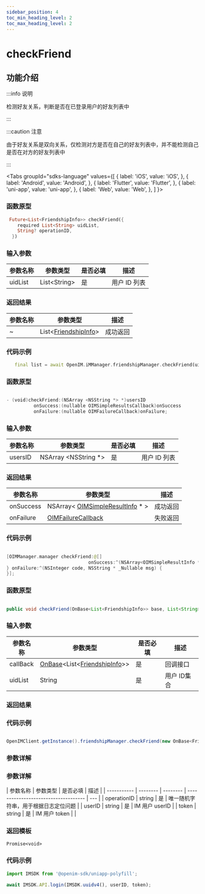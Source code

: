 ```yaml
---
sidebar_position: 4
toc_min_heading_level: 2
toc_max_heading_level: 2
---
```


# checkFriend

## 功能介绍

:::info 说明

检测好友关系，判断是否在已登录用户的好友列表中

:::

:::caution 注意

由于好友关系是双向关系，仅检测对方是否在自己的好友列表中，并不能检测自己是否在对方的好友列表中

:::

<Tabs
groupId="sdks-language"
values={[
{ label: 'iOS', value: 'iOS', },
{ label: 'Android', value: 'Android', },
{ label: 'Flutter', value: 'Flutter', },
{ label: 'uni-app', value: 'uni-app', },
{ label: 'Web', value: 'Web', },
]
}>

<TabItem value="Flutter">

### 函数原型

```dart showLineNumbers
 Future<List<FriendshipInfo>> checkFriend({
    required List<String> uidList,
    String? operationID,
  })
```

### 输入参数

| 参数名称 | 参数类型      | 是否必填 | 描述         |
| -------- | ------------- | -------- | ------------ |
| uidList  | List<String\> | 是       | 用户 ID 列表 |

### 返回结果

| 参数名称 | 参数类型                                                          | 描述     |
| -------- | ----------------------------------------------------------------- | -------- |
| ~        | List<[FriendshipInfo](docs/sdks/Class/Friend/FriendshipInfo.mdx)> | 成功返回 |

### 代码示例

```dart showLineNumbers
   final list = await OpenIM.iMManager.friendshipManager.checkFriend(uidList: ['id']);
```

</TabItem>

<TabItem value="iOS">

### 函数原型

```swift showLineNumbers

- (void)checkFriend:(NSArray <NSString *> *)usersID
          onSuccess:(nullable OIMSimpleResultsCallback)onSuccess
          onFailure:(nullable OIMFailureCallback)onFailure;

```

### 输入参数

| 参数名称 | 参数类型              | 是否必填 | 描述         |
| -------- | --------------------- | -------- | ------------ |
| usersID  | NSArray <NSString \*> | 是       | 用户 ID 列表 |

### 返回结果

| 参数名称  | 参数类型                                             | 描述     |
| --------- | ---------------------------------------------------- | -------- |
| onSuccess | NSArray< [OIMSimpleResultInfo](docs/sdks/Class/Friend/ResultInfo.mdx) \* >                      | 成功返回 |
| onFailure | [OIMFailureCallback](docs/sdks/Callback/onError.mdx) | 失败返回 |

### 代码示例

```swift showLineNumbers

[OIMManager.manager checkFriend:@[]
                              onSuccess:^(NSArray<OIMSimpleResultInfo *> * _Nullable results) {
} onFailure:^(NSInteger code, NSString * _Nullable msg) {
}];

```

</TabItem>

<TabItem value="Android">

### 函数原型

```java showLineNumbers

public void checkFriend(OnBase<List<FriendshipInfo>> base, List<String> uidList)

```

### 输入参数

| 参数名称 | 参数类型 | 是否必填 | 描述    |
| -------- | -------- | -------- | ------- |
| callBack   | [OnBase](docs/sdks/Callback/onBase.mdx)<List<[FriendshipInfo](docs/sdks/Class/Friend/FriendshipInfo.mdx)>> | 是       |  回调接口|
| uidList   | String | 是       | 用户 ID集合 |

### 返回结果


### 代码示例

```java showLineNumbers

OpenIMClient.getInstance().friendshipManager.checkFriend(new OnBase<FriendshipInfo>(){...},uidList)

```


</TabItem>

<TabItem value="Web">

### 参数详解

</TabItem>

<TabItem value="uni-app">

### 参数详解

| 参数名称    | 参数类型 | 是否必填 | 描述                                 |
| ----------- | -------- | -------- | ------------------------------------ | --- |
| operationID | string   | 是       | 唯一随机字符串，用于根据日志定位问题 |
| userID      | string   | 是       | IM 用户 userID                       |
| token       | string   | 是       | IM 用户 token                        |     |

### 返回模板

```
Promise<void>
```

### 代码示例

```js showLineNumbers
import IMSDK from '@openim-sdk/uniapp-polyfill';

await IMSDK.API.login(IMSDK.uuidv4(), userID, token);
```

</TabItem>

</Tabs>
